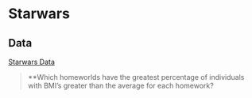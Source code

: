 # Starwars 

## Data

[Starwars Data](https://github.com/tidyverse/dplyr/blob/master/data-raw/starwars.csv)

::: {.rmdnote}

> **Which homeworlds have the greatest percentage of individuals with BMI’s greater than the average for each homework? 

:::







